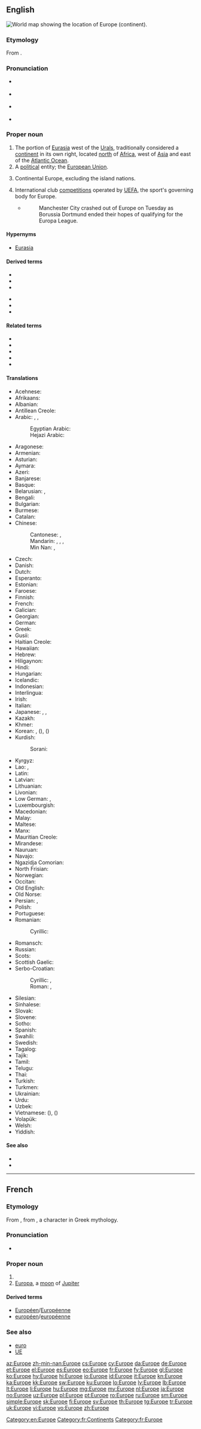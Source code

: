{{also|europe|europé|Európe|Európé}}
==English==
[[Image:LocationEurope.png|thumb|World map showing the location of Europe (continent).]]
{{wikipedia}}

===Etymology===
From {{etyl|grc|en}} {{term|Εὐρώπη|lang=grc}}.

===Pronunciation===
* {{a|NZ}} {{IPA|/ˈjʊ(ə)ɹəp/|lang=en}}
* {{a|UK}} {{IPA|/ˈjʊəɹəp/|/ˈjɔːɹəp/|lang=en}}
* {{a|US}} {{IPA|/ˈjʊɹəp/|/ˈjɝəp/|lang=en}}
* {{audio|en-us-Europe.ogg|Audio (US)|lang=en}}

===Proper noun===
{{en-proper noun}}

# The portion of [[Eurasia]] west of the [[Urals]], traditionally considered a [[continent]] in its own right, located [[north]] of [[Africa]], west of [[Asia]] and east of the [[Atlantic Ocean]].
# A [[political]] entity; the [[European Union]].
# {{context|UK|Ireland|lang=en}} Continental Europe, excluding the island nations.
# {{context|soccer|lang=en}} International club [[competition]]s operated by [[UEFA]], the sport's governing body for Europe.
#* {{cite news|url=http://www.espn.co.uk/football/sport/story/182382.html |title=Man City out of Europe as Arsenal lose again |publisher=ESPN (UK) |date=4 December 2012 |accessdate=5 December 2012}}
#*: Manchester City crashed out of Europe on Tuesday as Borussia Dortmund ended their hopes of qualifying for the Europa League.

====Hypernyms====
* [[Eurasia]]

====Derived terms====
{{top2}}
* {{l|en|Central Europe}}
* {{l|en|Eastern Europe}}
* {{l|en|European}}
{{mid2}}
* {{l|en|Northern Europe}}
* {{l|en|Southern Europe}}
* {{l|en|Western Europe}}
{{bottom}}

====Related terms====
* {{l|en|Eurabia}}
* {{l|en|Eurasia}}
* {{l|en|Euro}}
* {{l|en|Euro-}}
* {{l|en|Europa}}

====Translations====
{{trans-see|European Union|European Union}}

{{trans-top|continent}}
* Acehnese: {{t|ace|Iërupa}}
* Afrikaans: {{t|af|Europa}}
* Albanian: {{t+|sq|Evropa|f}}
* Antillean Creole: {{t|gcf|Éwop}}
* Arabic: {{t|ar|أُورُوبَّا|f|sc=Arab}}, {{t|ar|أُورُبَّا|f|sc=Arab}}, {{t|ar|أُورُوبَّة|f|sc=Arab}}
*: Egyptian Arabic: {{t|arz|أوروبا|f|tr=ʾurupa, ʾuruba|sc=Arab}}
*: Hejazi Arabic: {{t|arz|أوربّا|f|tr=ʾōrobba, ʾōroppa|sc=Arab}}
* Aragonese: {{t|an|Europa|f}}
* Armenian: {{t+|hy|Եվրոպա}}
* Asturian: {{t+|ast|Europa|f}}
* Aymara: {{t|ay|Iwrupa}}
* Azeri: {{t+|az|Avropa}}
* Banjarese: {{t|bjn|Irupa}}
* Basque: {{t+|eu|Europa}}
* Belarusian: {{t|be|Еўро́па|f|sc=Cyrl}}, {{t|be|Эўро́па|f|sc=Cyrl}} {{qualifier|Taraškievica Orthography}}
* Bengali: {{t+|bn|ইউরোপ|tr=iurop|sc=Beng}}
* Bulgarian: {{t+|bg|Евро́па|f}}
* Burmese: {{t|my|ဥရောပ|sc=Mymr}}
* Catalan: {{t+|ca|Europa|f}}
* Chinese:
*: Cantonese: {{t|yue|歐洲|sc=Hani}}, {{t|yue|欧洲|tr=au1 zau1|sc=Hani}}
*: Mandarin: {{t|cmn|歐洲|sc=Hani}}, {{t+|cmn|欧洲|tr=Ōuzhōu|sc=Hani}}, {{t|cmn|歐羅巴|sc=Hani}}, {{t|cmn|欧罗巴|tr=Ōuluóbā|sc=Hani}} {{qualifier|dated}}
*: Min Nan: {{t+|nan|歐洲|sc=Hani}}, {{t+|nan|欧洲|tr=Au-chiu|sc=Hani}}
* Czech: {{t+|cs|Evropa|f}}
* Danish: {{t+|da|Europa}}
* Dutch: {{t+|nl|Europa|n}}
* Esperanto: {{t+|eo|Eŭropo}}
* Estonian: {{t+|et|Euroopa}}
* Faroese: {{t|fo|Evropa|n}}
* Finnish: {{t+|fi|Eurooppa}}
* French: {{t+|fr|Europe|f}}
* Galician: {{t+|gl|Europa|f}}
* Georgian: {{t|ka|ევროპა|sc=Geor}}
* German: {{t+|de|Europa|n}}
* Greek: {{t+|el|Ευρώπη|f}}
* Gusii: {{t|guz|Ng’umbu}}
* Haitian Creole: {{t|ht|Ewòp}}
* Hawaiian: {{t|haw|ʻEulopa}}
* Hebrew: {{t+|he|אֵירוֹפָּה|f|tr=eirópa}}
* Hiligaynon: {{t|hil|Ewropa}}
* Hindi: {{t+|hi|यूरोप}}
* Hungarian: {{t+|hu|Európa}}
* Icelandic: {{t+|is|Evrópa|f}}
* Indonesian: {{t|id|Eropa}}
* Interlingua: {{t+|ia|Europa}}
* Irish: {{t|ga|Eoraip|f}}
* Italian: {{t+|it|Europa}}
* Japanese: {{t+|ja|ヨーロッパ|tr=Yōroppa}}, {{t|ja|欧羅巴|tr=Yōroppa}} {{qualifier|ateji}}, {{t+|ja|欧州|tr=おうしゅう, Ōshū}}
* Kazakh: {{t+|kk|Еуропа|sc=Cyrl}}
* Khmer: {{t+|km|អឺរ៉ុប|tr=əɨrop|sc=Khmr}}
* Korean: {{t+|ko|^유럽|sc=Hang}}, {{t+|ko|^구주|sc=Kore}} ({{t+|ko|歐洲|sc=Kore}}), {{t|ko|^구라파|sc=Kore}} ({{t+|ko|歐羅巴|sc=Kore}}) {{qualifier|dated}} 
* Kurdish:
*: Sorani: {{t|ku|ئه‌وروپا}}
{{trans-mid}}
* Kyrgyz: {{t|ky|Европа|sc=Cyrl}}
* Lao: {{t|lo|ເອີລົບ|sc=Laoo}}, {{t+|lo|ເອີຣົບ|sc=Laoo}} {{qualifier|dated}}
* Latin: {{t+|la|Europa|f}}
* Latvian: {{t|lv|Eiropa|f}}
* Lithuanian: {{t+|lt|Europa|f}}
* Livonian: {{t|liv|Eirōp}}
* Low German: {{t|nds|Europa}}, {{t|nds|Uropa}}
* Luxembourgish: {{t+|lb|Europa|f}}
* Macedonian: {{t|mk|Европа|f|sc=Cyrl}}
* Malay: {{t|ms|Eropah}}
* Maltese: {{t|mt|Ewropa|f}}
* Manx: {{t|gv|Oarpey}}
* Mauritian Creole: {{t|mfe|Lerop}}
* Mirandese: {{t|mwl|Ouropa|f}}
* Nauruan: {{t|na|Uirope}}
* Navajo: {{t|nv|Béésh Bichʼahníí bikéyah}}
* Ngazidja Comorian: {{t|zdj|Ulaya|c11}}
* North Frisian: {{t|frr|Europa}} {{qualifier|Heligolandic}}
* Norwegian: {{t+|no|Europa}}
* Occitan: {{t+|oc|Euròpa|f}}
* Old English: {{t|ang|Europa|m}}
* Old Norse: {{t|non|Norðrhálfa|m}}
* Persian: {{t+|fa|اروپا|tr=orupâ|sc=fa-Arab}}, {{t|fa|اورپا|tr=orupâ|sc=fa-Arab}}
* Polish: {{t+|pl|Europa|f}}
* Portuguese: {{t+|pt|Europa|f}}
* Romanian: {{t+|ro|Europa|f}}
*: Cyrillic: {{t|ro|Еуропа|f|sc=Cyrl}}
* Romansch: {{t|rm|Europa|f}}
* Russian: {{t+|ru|Евро́па|f}}
* Scots: {{t|sco|Europe}}
* Scottish Gaelic: {{t|gd|Roinn-Eòrpa|f|alt=an Roinn-Eòrpa}}
* Serbo-Croatian:
*: Cyrillic: {{t|sh|Европа|f|sc=Cyrl}}, {{t|sh|Еуропа|f|sc=Cyrl}} {{qualifier|Croatia}}
*: Roman: {{t+|sh|Evropa|f}}, {{t+|sh|Europa|f}} {{qualifier|Croatia}}
* Silesian: {{t|szl|Ojropa}}
* Sinhalese: {{t|si|යුරෝපය|sc=Sinh}}
* Slovak: {{t|sk|Európa|f}}
* Slovene: {{t|sl|Evrópa|f}}
* Sotho: {{t|st|Yuropo}}
* Spanish: {{t+|es|Europa|f}}
* Swahili: {{t+|sw|Bara Uropa}}
* Swedish: {{t+|sv|Europa}}
* Tagalog: {{t+|tl|Europa}}
* Tajik: {{t|tg|Аврупо|sc=Cyrl}}
* Tamil: {{t+|ta|ஐரோப்பா|sc=Taml}}
* Telugu: {{t+|te|ఐరోపా}}
* Thai: {{t|th|ยุโรป|tr=yú-rôop}}
* Turkish: {{t+|tr|Avrupa}}
* Turkmen: {{t|tk|Ýewropa}}
* Ukrainian: {{t+|uk|Євро́па|f|sc=Cyrl}}
* Urdu: {{t|ur|یورپ|tr=yūrop|sc=ur-Arab}}
* Uzbek: {{t+|uz|Yevropa}}
* Vietnamese: {{t+|vi|Châu Âu}} ({{t|vi|洲歐}}), {{t+|vi|Âu}} ({{t|vi|歐}})
* Volapük: {{t+|vo|Yurop}}
* Welsh: {{t+|cy|Ewrop|f}}
* Yiddish: {{t|yi|אייראָפּע|f|sc=Hebr}}
{{trans-bottom}}

====See also====
* {{list:continents/en}}
* {{list:countries of Europe/en}}

[[Category:en:Europe]]

----

==French==

===Etymology===
From {{etyl|la|fr}} {{m|la|Eurōpa}}, from {{etyl|grc|fr}} {{term|Εὐρώπα|lang=grc|sc=polytonic}}, a character in Greek mythology.

===Pronunciation===
* {{audio-IPA|Fr-Europe.ogg|/ø.ʁɔp/|lang=fr}}

===Proper noun===
{{fr-proper noun|f}}

# {{l|en|Europe}}
# [[Europa]], a [[moon]] of [[Jupiter]]

====Derived terms====
* [[Européen]]/[[Européenne]]
* [[européen]]/[[européenne]]

===See also===
* [[euro]]
* [[UE]]

[[Category:fr:Continents]]
[[Category:fr:Europe]]

[[az:Europe]]
[[zh-min-nan:Europe]]
[[cs:Europe]]
[[cy:Europe]]
[[da:Europe]]
[[de:Europe]]
[[et:Europe]]
[[el:Europe]]
[[es:Europe]]
[[eo:Europe]]
[[fr:Europe]]
[[fy:Europe]]
[[gl:Europe]]
[[ko:Europe]]
[[hy:Europe]]
[[hi:Europe]]
[[io:Europe]]
[[id:Europe]]
[[it:Europe]]
[[kn:Europe]]
[[ka:Europe]]
[[kk:Europe]]
[[sw:Europe]]
[[ku:Europe]]
[[lo:Europe]]
[[lv:Europe]]
[[lb:Europe]]
[[lt:Europe]]
[[li:Europe]]
[[hu:Europe]]
[[mg:Europe]]
[[my:Europe]]
[[nl:Europe]]
[[ja:Europe]]
[[no:Europe]]
[[uz:Europe]]
[[pl:Europe]]
[[pt:Europe]]
[[ro:Europe]]
[[ru:Europe]]
[[sm:Europe]]
[[simple:Europe]]
[[sk:Europe]]
[[fi:Europe]]
[[sv:Europe]]
[[th:Europe]]
[[tg:Europe]]
[[tr:Europe]]
[[uk:Europe]]
[[vi:Europe]]
[[vo:Europe]]
[[zh:Europe]]
